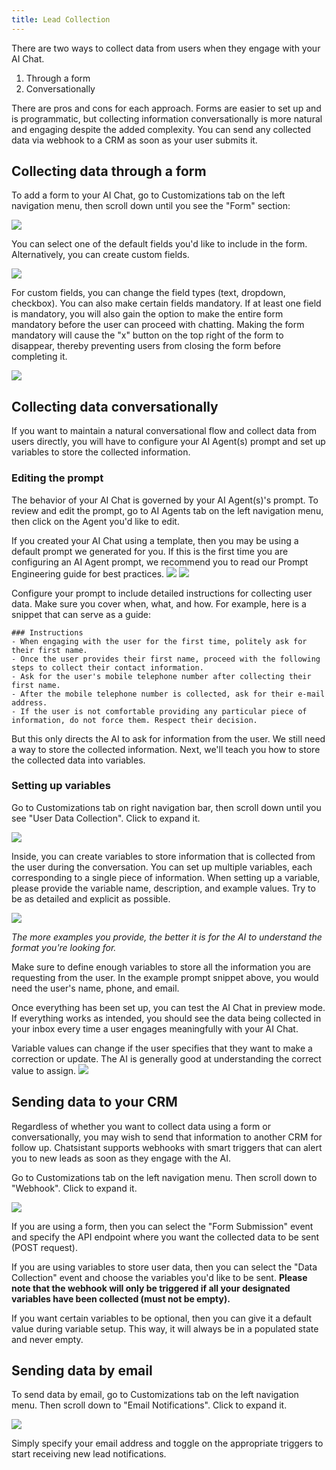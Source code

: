 ```yaml
---
title: Lead Collection
---
```


There are two ways to collect data from users when they engage with your AI Chat.

1. Through a form
2. Conversationally

There are pros and cons for each approach. Forms are easier to set up and is programmatic, but collecting information conversationally is more
natural and engaging despite the added complexity. You can send any collected data via webhook to a CRM as soon as your user submits it.

## Collecting data through a form

To add a form to your AI Chat, go to Customizations tab on the left navigation menu, then scroll down until you see the "Form" section:

<Frame>
  <img src="/images/lead-collection-13.png" />
</Frame>

You can select one of the default fields you'd like to include in the form. Alternatively, you can create custom fields.

<Frame>
  <img src="/images/lead-collection-14.png" />
</Frame>

For custom fields, you can change the field types (text, dropdown, checkbox). You can also make certain fields mandatory. If at least one field is
mandatory, you will also gain the option to make the entire form mandatory before the user can proceed with chatting. Making the form mandatory
will cause the "x" button on the top right of the form to disappear, thereby preventing users from closing the form before completing it.

<Frame>
  <img src="/images/lead-collection-15.png" />
</Frame>

## Collecting data conversationally

If you want to maintain a natural conversational flow and collect data from users directly, you will have to configure your AI Agent(s) prompt and
set up variables to store the collected information.

### Editing the prompt

The behavior of your AI Chat is governed by your AI Agent(s)'s prompt. To review and edit the prompt, go to AI Agents
tab on the left navigation menu, then click on the Agent you'd like to edit.

<Note>
  If you created your AI Chat using a template, then you may be using a default
  prompt we generated for you. If this is the first time you are configuring an
  AI Agent prompt, we recommend you to read our Prompt Engineering guide for
  best practices.
</Note>

<Frame>
  <img src="/images/lead-collection-16.png" />
</Frame>

<Frame>
  <img src="/images/lead-collection-17.png" />
</Frame>

Configure your prompt to include detailed instructions for collecting user data. Make sure you cover when, what, and how. For example, here is a snippet
that can serve as a guide:

```
### Instructions
- When engaging with the user for the first time, politely ask for their first name.
- Once the user provides their first name, proceed with the following steps to collect their contact information.
- Ask for the user's mobile telephone number after collecting their first name.
- After the mobile telephone number is collected, ask for their e-mail address.
- If the user is not comfortable providing any particular piece of information, do not force them. Respect their decision.
```

But this only directs the AI to ask for information from the user. We still need a way to store the collected information. Next, we'll teach you how to store
the collected data into variables.

### Setting up variables

Go to Customizations tab on right navigation bar, then scroll down until you see "User Data Collection". Click to expand it.

<Frame>
  <img src="/images/lead-collection-18.png" />
</Frame>

Inside, you can create variables to store information that is collected from the user during the conversation. You can set up multiple variables, each corresponding
to a single piece of information. When setting up a variable, please provide the variable name, description, and example values. Try to be as detailed and explicit
as possible.

<Frame>
  <img src="/images/lead-collection-19.png" />
</Frame>

_The more examples you provide, the better it is for the AI to understand the format you're looking for._

Make sure to define enough variables to store all the information you are requesting from the user. In the example prompt snippet above, you would need the user's name,
phone, and email.

Once everything has been set up, you can test the AI Chat in preview mode. If everything works as intended, you should see the data being collected in your inbox every
time a user engages meaningfully with your AI Chat.

<Note>
  Variable values can change if the user specifies that they want to make a
  correction or update. The AI is generally good at understanding the correct
  value to assign.
</Note>

<Frame>
  <img src="/images/lead-collection-20.png" />
</Frame>

## Sending data to your CRM

Regardless of whether you want to collect data using a form or conversationally, you may wish to send that information to another CRM for follow up. Chatsistant supports
webhooks with smart triggers that can alert you to new leads as soon as they engage with the AI.

Go to Customizations tab on the left navigation menu. Then scroll down to "Webhook". Click to expand it.

<Frame>
  <img src="/images/lead-collection-21.png" />
</Frame>

If you are using a form, then you can select the "Form Submission" event and specify the API endpoint where you want the collected data to be sent (POST request).

If you are using variables to store user data, then you can select the "Data Collection" event and choose the variables you'd like to be sent. **Please note that the webhook
will only be triggered if all your designated variables have been collected (must not be empty).**

If you want certain variables to be optional, then you can give it a default value during variable setup. This way, it will always be in a populated state and never empty.

## Sending data by email

To send data by email, go to Customizations tab on the left navigation menu. Then scroll down to "Email Notifications". Click to expand it.

<Frame>
  <img src="/images/lead-collection-22.png" />
</Frame>

Simply specify your email address and toggle on the appropriate triggers to start receiving new lead notifications.
